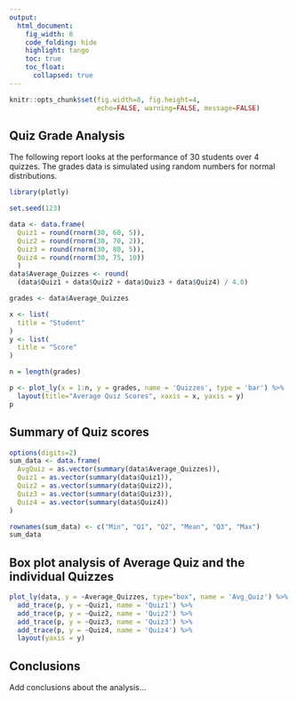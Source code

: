 ```yaml
---
output:
  html_document:
    fig_width: 8
    code_folding: hide
    highlight: tango
    toc: true
    toc_float:
      collapsed: true
---
```



```r
knitr::opts_chunk$set(fig.width=8, fig.height=4,
                      echo=FALSE, warning=FALSE, message=FALSE)
```



## Quiz Grade Analysis

The following report looks at the performance of 30 students over 4 quizzes. The grades data is simulated using random numbers for normal distributions.


```r
library(plotly)

set.seed(123)

data <- data.frame(
  Quiz1 = round(rnorm(30, 60, 5)),
  Quiz2 = round(rnorm(30, 70, 2)),
  Quiz3 = round(rnorm(30, 80, 5)),
  Quiz4 = round(rnorm(30, 75, 10))
  )
data$Average_Quizzes <- round(
  (data$Quiz1 + data$Quiz2 + data$Quiz3 + data$Quiz4) / 4.0)

grades <- data$Average_Quizzes

x <- list(
  title = "Student"
)
y <- list(
  title = "Score"
)

n = length(grades)

p <- plot_ly(x = 1:n, y = grades, name = 'Quizzes', type = 'bar') %>%
  layout(title="Average Quiz Scores", xaxis = x, yaxis = y)
p
```


## Summary of Quiz scores

```r

options(digits=2)
sum_data <- data.frame(
  AvgQuiz = as.vector(summary(data$Average_Quizzes)),
  Quiz1 = as.vector(summary(data$Quiz1)),
  Quiz2 = as.vector(summary(data$Quiz2)),
  Quiz3 = as.vector(summary(data$Quiz3)),
  Quiz4 = as.vector(summary(data$Quiz4))
)

rownames(sum_data) <- c("Min", "Q1", "Q2", "Mean", "Q3", "Max")
sum_data

```


## Box plot analysis of Average Quiz and the individual Quizzes

```r

plot_ly(data, y = ~Average_Quizzes, type="box", name = 'Avg_Quiz') %>%
  add_trace(p, y = ~Quiz1, name = 'Quiz1') %>%
  add_trace(p, y = ~Quiz2, name = 'Quiz2') %>%
  add_trace(p, y = ~Quiz3, name = 'Quiz3') %>%
  add_trace(p, y = ~Quiz4, name = 'Quiz4') %>%
  layout(yaxis = y)

```

## Conclusions

Add conclusions about the analysis...